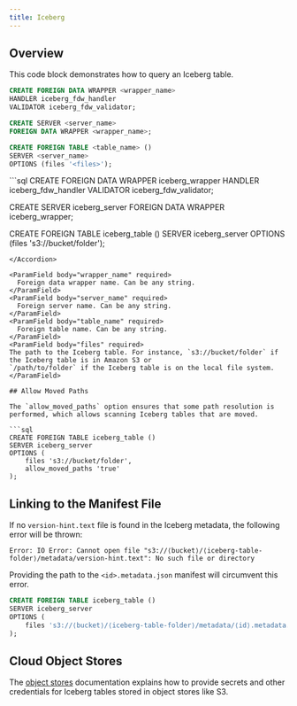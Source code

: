 ```yaml
---
title: Iceberg
---
```


## Overview

This code block demonstrates how to query an Iceberg table.

```sql
CREATE FOREIGN DATA WRAPPER <wrapper_name>
HANDLER iceberg_fdw_handler
VALIDATOR iceberg_fdw_validator;

CREATE SERVER <server_name>
FOREIGN DATA WRAPPER <wrapper_name>;

CREATE FOREIGN TABLE <table_name> ()
SERVER <server_name>
OPTIONS (files '<files>');
```

<Accordion title = "Example Usage">
```sql
CREATE FOREIGN DATA WRAPPER iceberg_wrapper
HANDLER iceberg_fdw_handler
VALIDATOR iceberg_fdw_validator;

CREATE SERVER iceberg_server
FOREIGN DATA WRAPPER iceberg_wrapper;

CREATE FOREIGN TABLE iceberg_table ()
SERVER iceberg_server
OPTIONS (files 's3://bucket/folder');

````
</Accordion>

<ParamField body="wrapper_name" required>
  Foreign data wrapper name. Can be any string.
</ParamField>
<ParamField body="server_name" required>
  Foreign server name. Can be any string.
</ParamField>
<ParamField body="table_name" required>
  Foreign table name. Can be any string.
</ParamField>
<ParamField body="files" required>
The path to the Iceberg table. For instance, `s3://bucket/folder` if the Iceberg table is in Amazon S3 or
`/path/to/folder` if the Iceberg table is on the local file system.
</ParamField>

## Allow Moved Paths

The `allow_moved_paths` option ensures that some path resolution is performed, which allows scanning Iceberg tables that are moved.

```sql
CREATE FOREIGN TABLE iceberg_table ()
SERVER iceberg_server
OPTIONS (
    files 's3://bucket/folder',
    allow_moved_paths 'true'
);
````

## Linking to the Manifest File

If no `version-hint.text` file is found in the Iceberg metadata, the following error will be thrown:

```
Error: IO Error: Cannot open file "s3://⟨bucket⟩/⟨iceberg-table-folder⟩/metadata/version-hint.text": No such file or directory
```

Providing the path to the `<id>.metadata.json` manifest will circumvent this error.

```sql
CREATE FOREIGN TABLE iceberg_table ()
SERVER iceberg_server
OPTIONS (
    files 's3://⟨bucket⟩/⟨iceberg-table-folder⟩/metadata/⟨id⟩.metadata.json',
);
```

## Cloud Object Stores

The [object stores](/ingest/object_stores) documentation explains how to provide secrets and other credentials for
Iceberg tables stored in object stores like S3.
